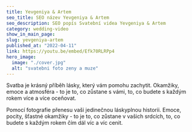 ```yaml
---
title: Yevgeniya & Artem
seo_title: SEO název Yevgeniya & Artem
seo_description: SEO popís Svatební videa Yevgeniya & Artem
category: wedding-video
show_in_main_page:
slug: yevgeniya-artem
published_at: "2022-04-11"
link: https://youtu.be/embed/Efk70RLRPp4
hero_image:
  image: "./cover.jpg"
  alt: "svatebni foto zeny a muze"
---
```

Svatba je krásný příběh lásky, který vám pomohu zachytit. Okamžiky, emoce a atmosféra - to je to, co zůstane s vámi, to, co budete s každým rokem více a více oceňovat.

Pomocí fotografie přenesu vaši jedinečnou láskyplnou historii. Emoce, pocity, šťastné okamžiky - to je to, co zůstane v vašich srdcích, to, co budete s každým rokem čím dál víc a víc cenit.
